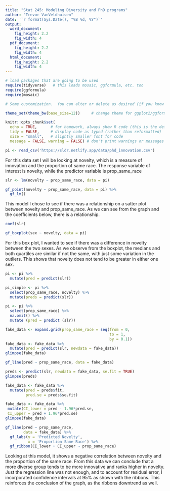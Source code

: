 ```yaml
---
title: "Stat 245: Modeling Diversity and PhD programs"
author: "Trevor VanVeldhuisen"
date: '`r format(Sys.Date(), "%B %d, %Y")`'
output: 
  word_document:
    fig_height: 2.2
    fig_width: 4
  pdf_document:
    fig_height: 2.2
    fig_width: 4
  html_document:
    fig_height: 2.2
    fig_width: 4
---
```


```r
# load packages that are going to be used
require(tidyverse)   # this loads mosaic, ggformula, etc. too
require(ggformula)
require(mosaic)

# Some customization.  You can alter or delete as desired (if you know what you are doing).

theme_set(theme_bw(base_size=12))     # change theme for ggplot2/ggformula

knitr::opts_chunk$set(
  echo = TRUE,      # for homework, always show R code (this is the default)
  tidy = FALSE,     # display code as typed (rather than reformatted)
  size = "small",   # slightly smaller font for code
  message = FALSE, warning = FALSE) # don't print warnings or messages in compiled document. So you MUST check them in RStudio!
```

```r
pi <- read_csv('https://sldr.netlify.app/data/phd_innovation.csv')
```

For this data set I will be looking at novelty, which is a measure of innovation and the proportion of same race. The response variable of interest is novelty, while the predictor variable is prop_same_race

```r
slr <- lm(novelty ~ prop_same_race, data = pi)
```

```r
gf_point(novelty ~ prop_same_race, data = pi) %>%
  gf_lm()
```

This model I chose to see if there was a relationship on a satter plot between novelty and prop_same_race. As we can see from the graph and the coefficients below, there is a relationship.

```r
coef(slr)
```

```r
gf_boxplot(sex ~ novelty, data = pi)
```

For this box plot, I wanted to see if there was a difference in novelty between the two sexes. As we observe from the boxplot, the medians and both quartiles are similar if not the same, with just some variation in the outliers. This shows that novelty does not tend to be greater in either one sex.

```r
pi <- pi %>%
  mutate(pred = predict(slr))
```

```r
pi_simple <- pi %>%
  select(prop_same_race, novelty) %>%
  mutate(preds = predict(slr))
```

```r
pi <- pi %>%
  select(prop_same_race) %>%
  na.omit() %>%
  mutate (pred = predict (slr))
```

```r
fake_data <- expand.grid(prop_same_race = seq(from = 0,
                                              to = 1,
                                              by = 0.1))
fake_data <- fake_data %>%
  mutate(pred = predict(slr, newdata = fake_data)) 
glimpse(fake_data)
```

```r
gf_line(pred ~ prop_same_race, data = fake_data)
```

```r
preds <- predict(slr, newdata = fake_data, se.fit = TRUE)
glimpse(preds)
```


```r
fake_data <- fake_data %>%
  mutate(pred = preds$fit,
         pred.se = preds$se.fit)
```

```r
fake_data <- fake_data %>%
 mutate(CI_lower = pred - 1.96*pred.se,
 CI_upper = pred + 1.96*pred.se)
glimpse(fake_data)
```

```r
gf_line(pred ~ prop_same_race,
        data = fake_data) %>%
  gf_labs(y = 'Predicted Novelty',
          x = 'Proportion Same Race') %>%
  gf_ribbon(CI_lower + CI_upper ~ prop_same_race)
```

Looking at this model, it shows a negative correlation between novelty and the proportion of the same race. From this data we can conclude that a more diverse group tends to be more innovative and ranks higher in novelty. Just the regression line was not enough, and to account for residual error, I incorporated confidence intervals at 95% as shown with the ribbons. This reinforces the conclusion of the graph, as the ribbons downtrend as well. 








  